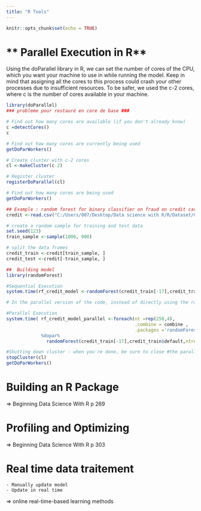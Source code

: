 ```yaml
---
title: "R Tools"
---
```


```r
knitr::opts_chunk$set(echo = TRUE)
```

# ** Parallel Execution in R**
Using the doParallel library in R, we can set the number of cores of the CPU, which you want your machine to use in while running the model. Keep in mind that assigning all the cores to this process could crash your other processes due to insufficient resources. To be safer, we used the c-2 cores, where c is the number of cores available in your machine.

```r
library(doParallel)
### probleme pour restauré en core de base ###

# Find out how many cores are available (if you don't already know)
c =detectCores()
c

# Find out how many cores are currently being used
getDoParWorkers()

# Create cluster with c-2 cores
cl <-makeCluster(c-2)

# Register cluster
registerDoParallel(cl)

# Find out how many cores are being used
getDoParWorkers()

## Example : random forest for binary classifier on fraud on credit card
credit <-read.csv("C:/Users/007/Desktop/Data science with R/R/Dataset/Chapter 9/credit.csv")

# create a random sample for training and test data
set.seed(123)
train_sample <-sample(1000, 900)

# split the data frames
credit_train <-credit[train_sample, ]
credit_test <-credit[-train_sample, ]

##  Building model 
library(randomForest)

#Sequential Execution
system.time(rf_credit_model <-randomForest(credit_train[-17],credit_train$default,ntree =1000))

# In the parallel version of the code, instead of directly using the random forest model with ntree = 1000 parameters, we are going to use the foreach function with %dopar%, so we can split the 1000-decision tree building process into four processes. Each part builds 250 decision trees using the randomForest function.

#Parallel Execution
system.time( rf_credit_model_parallel <-foreach(nt =rep(250,4), 
                                                .combine = combine , 
                                                .packages ='randomForest')
             %dopar%
               randomForest(credit_train[-17],credit_train$default,ntree = nt))

#Shutting down cluster - when you're done, be sure to close #the parallel backend using
stopCluster(cl)
getDoParWorkers()

```

# **Building an R Package** 
=> Beginning Data Science With R p 269

# **Profiling and Optimizing**
=> Beginning Data Science With R p 303


# **Real time data traitement**
    - Manually update model
    - Update in real time
  
  


=> online real-time-based learning methods